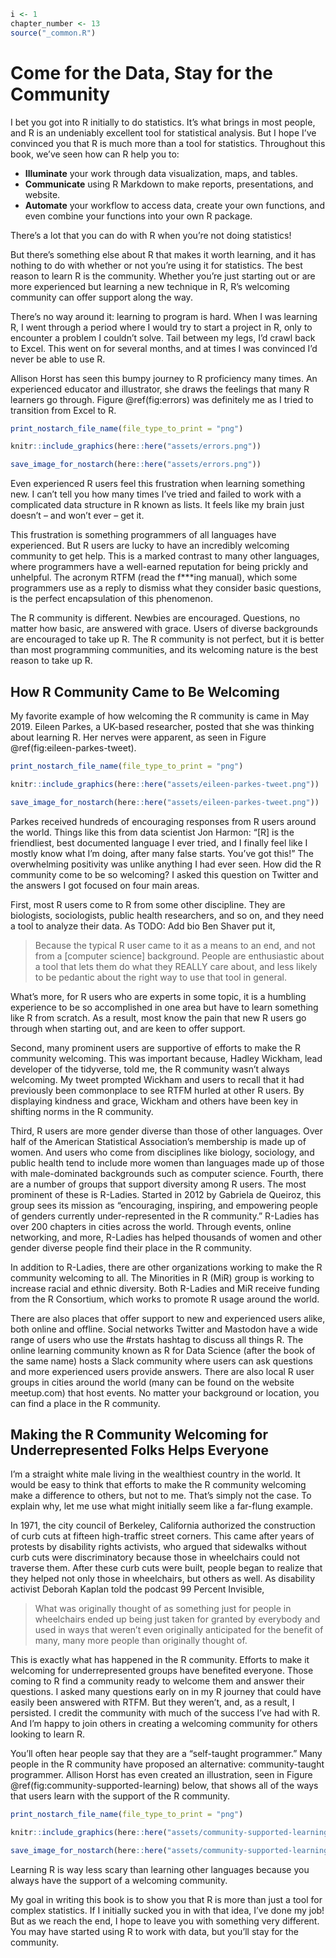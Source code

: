 ```r
i <- 1
chapter_number <- 13
source("_common.R")
```

# Come for the Data, Stay for the Community {#conclusion}

I bet you got into R initially to do statistics. It's what brings in most people, and R is an undeniably excellent tool for statistical analysis. But I hope I've convinced you that R is much more than a tool for statistics. Throughout this book, we've seen how can R help you to:

- **Illuminate** your work through data visualization, maps, and tables. 
- **Communicate** using R Markdown to make reports, presentations, and website.
- **Automate** your workflow to access data, create your own functions, and even combine your functions into your own R package.

There's a lot that you can do with R when you're not doing statistics!

But there's something else about R that makes it worth learning, and it has nothing to do with whether or not you're using it for statistics. The best reason to learn R is the community. Whether you're just starting out or are more experienced but learning a new technique in R, R's welcoming community can offer support along the way.

There's no way around it: learning to program is hard. When I was learning R, I went through a period where I would try to start a project in R, only to encounter a problem I couldn't solve. Tail between my legs, I'd crawl back to Excel. This went on for several months, and at times I was convinced I'd never be able to use R. 

Allison Horst has seen this bumpy journey to R proficiency many times. An experienced educator and illustrator, she draws the feelings that many R learners go through. Figure \@ref(fig:errors) was definitely me as I tried to transition from Excel to R.

```r
print_nostarch_file_name(file_type_to_print = "png")
```

```r
knitr::include_graphics(here::here("assets/errors.png"))
```

```r
save_image_for_nostarch(here::here("assets/errors.png"))
```

Even experienced R users feel this frustration when learning something new. I can't tell you how many times I've tried and failed to work with a complicated data structure in R known as lists. It feels like my brain just doesn't – and won't ever – get it. 

This frustration is something programmers of all languages have experienced. But R users are lucky to have an incredibly welcoming community to get help. This is a marked contrast to many other languages, where programmers have a well-earned reputation for being prickly and unhelpful. The acronym RTFM (read the f***ing manual), which some programmers use as a reply to dismiss what they consider basic questions, is the perfect encapsulation of this phenomenon. 

The R community is different. Newbies are encouraged. Questions, no matter how basic, are answered with grace. Users of diverse backgrounds are encouraged to take up R. The R community is not perfect, but it is better than most programming communities, and its welcoming nature is the best reason to take up R. 

## How R Community Came to Be Welcoming {-}

My favorite example of how welcoming the R community is came in May 2019. Eileen Parkes, a UK-based researcher, posted that she was thinking about learning R. Her nerves were apparent, as seen in Figure \@ref(fig:eileen-parkes-tweet). 

```r
print_nostarch_file_name(file_type_to_print = "png")
```

```r
knitr::include_graphics(here::here("assets/eileen-parkes-tweet.png"))
```

```r
save_image_for_nostarch(here::here("assets/eileen-parkes-tweet.png"))
```

Parkes received hundreds of encouraging responses from R users around the world. Things like this from data scientist Jon Harmon: "[R] is the friendliest, best documented language I ever tried, and I finally feel like I mostly know what I'm doing, after many false starts. You've got this!" The overwhelming positivity was unlike anything I had ever seen. How did the R community come to be so welcoming? I asked this question on Twitter and the answers I got focused on four main areas.

First, most R users come to R from some other discipline. They are biologists, sociologists, public health researchers, and so on, and they need a tool to analyze their data. As TODO: Add bio Ben Shaver put it, 

> Because the typical R user came to it as a means to an end, and not from a [computer science] background. People are enthusiastic about a tool that lets them do what they REALLY care about, and less likely to be pedantic about the right way to use that tool in general.

What's more, for R users who are experts in some topic, it is a humbling experience to be so accomplished in one area but have to learn something like R from scratch. As a result, most know the pain that new R users go through when starting out, and are keen to offer support.

Second, many prominent users are supportive of efforts to make the R community welcoming. This was important because, Hadley Wickham, lead developer of the tidyverse, told me, the R community wasn't always welcoming. My tweet prompted Wickham and users to recall that it had previously been commonplace to see RTFM hurled at other R users. By displaying kindness and grace, Wickham and others have been key in shifting norms in the R community.

Third, R users are more gender diverse than those of other languages. Over half of the American Statistical Association's membership is made up of women. And users who come from disciplines like biology, sociology, and public health tend to include more women than languages made up of those with male-dominated backgrounds such as computer science. 
Fourth, there are a number of groups that support diversity among R users. The most prominent of these is R-Ladies. Started in 2012 by Gabriela de Queiroz, this group sees its mission as "encouraging, inspiring, and empowering people of genders currently under-represented in the R community." R-Ladies has over 200 chapters in cities across the world. Through events, online networking, and more, R-Ladies has helped thousands of women and other gender diverse people find their place in the R community.

In addition to R-Ladies, there are other organizations working to make the R community welcoming to all. The Minorities in R (MiR) group is working to increase racial and ethnic diversity. Both R-Ladies and MiR receive funding from the R Consortium, which works to promote R usage around the world.

There are also places that offer support to new and experienced users alike, both online and offline. Social networks Twitter and Mastodon have a wide range of users who use the #rstats hashtag to discuss all things R. The online learning community known as R for Data Science (after the book of the same name) hosts a Slack community where users can ask questions and more experienced users provide answers. There are also local R user groups in cities around the world (many can be found on the website meetup.com) that host events. No matter your background or location, you can find a place in the R community.

## Making the R Community Welcoming for Underrepresented Folks Helps Everyone {-}

I'm a straight white male living in the wealthiest country in the world. It would be easy to think that efforts to make the R community welcoming make a difference to others, but not to me. That's simply not the case. To explain why, let me use what might initially seem like a far-flung example.

In 1971, the city council of Berkeley, California authorized the construction of curb cuts at fifteen high-traffic street corners. This came after years of protests by disability rights activists, who argued that sidewalks without curb cuts were discriminatory because those in wheelchairs could not traverse them. After these curb cuts were built, people began to realize that they helped not only those in wheelchairs, but others as well. As disability activist Deborah Kaplan told the podcast 99 Percent Invisible,

> What was originally thought of as something just for people in wheelchairs ended up being just taken for granted by everybody and used in ways that weren’t even originally anticipated for the benefit of many, many more people than originally thought of.

This is exactly what has happened in the R community. Efforts to make it welcoming for underrepresented groups have benefited everyone. Those coming to R find a community ready to welcome them and answer their questions. I asked many questions early on in my R journey that could have easily been answered with RTFM. But they weren't, and, as a result, I persisted. I credit the community with much of the success I've had with R. And I'm happy to join others in creating a welcoming community for others looking to learn R. 

You'll often hear people say that they are a "self-taught programmer." Many people in the R community have proposed an alternative: community-taught programmer. Allison Horst has even created an illustration, seen in Figure \@ref(fig:community-supported-learning) below, that shows all of the ways that users learn with the support of the R community.

```r
print_nostarch_file_name(file_type_to_print = "png")
```

```r
knitr::include_graphics(here::here("assets/community-supported-learning.png"))
```

```r
save_image_for_nostarch(here::here("assets/community-supported-learning.png"))
```

Learning R is way less scary than learning other languages because you always have the support of a welcoming community. 

My goal in writing this book is to show you that R is more than just a tool for complex statistics. If I initially sucked you in with that idea, I've done my job! But as we reach the end, I hope to leave you with something very different. You may have started using R to work with data, but you'll stay for the community.
